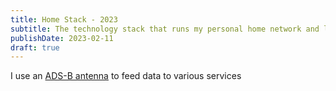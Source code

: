 ```yaml
---
title: Home Stack - 2023
subtitle: The technology stack that runs my personal home network and life
publishDate: 2023-02-11
draft: true
---
```


I use an [ADS-B antenna](https://www.amazon.com/1090MHz-Antenna-Fiberglass-SMA-Male-Extension/dp/B09BQ4H26L) to feed data to various services
